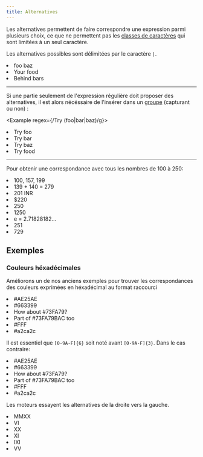 ```yaml
---
title: Alternatives
---
```


Les alternatives permettent de faire correspondre une expression parmi plusieurs choix, ce que ne permettent pas les [classes de caractères](character-classes) qui sont limitées à un seul caractère.

Les alternatives possibles sont délimitées par le caractère `|`.

<Example regex={/foo|bar|baz/g}>
    <li>foo baz</li>
    <li>Your food</li>
    <li>Behind bars</li>
</Example>

---

Si une partie seulement de l'expression régulière doit proposer des alternatives, il est alors nécéssaire de l'insérer dans un [groupe](groups) (capturant ou non) :

<Example regex={/Try (foo|bar|baz)/g}>
    <li>Try foo</li>
    <li>Try bar</li>
    <li>Try baz</li>
    <li>Try food</li>
</Example>

---

Pour obtenir une correspondance avec tous les nombres de 100 à 250:

<Example regex={/1\d\d|2[0-4]\d|250/g}>
    <li>100, 157, 199</li>
    <li>139 + 140 = 279</li>
    <li>201 INR</li>
    <li>$220</li>
    <li>250</li>
    <li>1250</li>
    <li>e = 2.71828182...</li>
    <li>251</li>
    <li>729</li>
</Example>

## Exemples

### Couleurs héxadécimales

Améliorons un de nos anciens exemples pour trouver les correspondances des couleurs exprimées en héxadécimal au format raccourci

<Example regex={/#([0-9A-F]{6}|[0-9A-F]{3})/g}>
    <li>#AE25AE</li>
    <li>#663399</li>
    <li>How about #73FA79?</li>
    <li>Part of #73FA79BAC too</li>
    <li>#FFF</li>
    <li>#a2ca2c</li>
</Example>

Il est essentiel que `[0-9A-F]{6}` soit noté avant `[0-9A-F]{3}`. Dans le cas contraire:

<Example regex={/#([0-9A-F]{3}|[0-9A-F]{6})/g}>
    <li>#AE25AE</li>
    <li>#663399</li>
    <li>How about #73FA79?</li>
    <li>Part of #73FA79BAC too</li>
    <li>#FFF</li>
    <li>#a2ca2c</li>
</Example>

<Tip>Les moteurs essayent les alternatives de la droite vers la gauche.</Tip>

<Example regex={/^M{0,4}(CM|CD|D?C{0,3})(XC|XL|L?X{0,3})(IX|IV|V?I{0,3})$/g}>
    <li>MMXX</li>
    <li>VI</li>
    <li>XX</li>
    <li>XI</li>
    <li>IXI</li>
    <li>VV</li>
</Example>